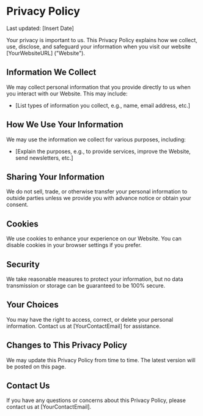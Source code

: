 # Privacy Policy

Last updated: [Insert Date]

Your privacy is important to us. This Privacy Policy explains how we collect, use, disclose, and safeguard your information when you visit our website [YourWebsiteURL] ("Website").

## Information We Collect

We may collect personal information that you provide directly to us when you interact with our Website. This may include:

- [List types of information you collect, e.g., name, email address, etc.]

## How We Use Your Information

We may use the information we collect for various purposes, including:

- [Explain the purposes, e.g., to provide services, improve the Website, send newsletters, etc.]

## Sharing Your Information

We do not sell, trade, or otherwise transfer your personal information to outside parties unless we provide you with advance notice or obtain your consent.

## Cookies

We use cookies to enhance your experience on our Website. You can disable cookies in your browser settings if you prefer.

## Security

We take reasonable measures to protect your information, but no data transmission or storage can be guaranteed to be 100% secure.

## Your Choices

You may have the right to access, correct, or delete your personal information. Contact us at [YourContactEmail] for assistance.

## Changes to This Privacy Policy

We may update this Privacy Policy from time to time. The latest version will be posted on this page.

## Contact Us

If you have any questions or concerns about this Privacy Policy, please contact us at [YourContactEmail].
